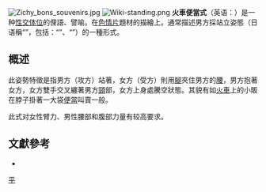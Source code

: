 {{多个问题|
{{refimprove|time=2015-03-25T21:52:57+00:00}}
{{No footnotes|time=2022-5-11}}
}}
{{Otheruses|火車便當 (消歧義)}}
[[File:Zichy_bons_souvenirs.jpg|thumb]]
[[File:Wiki-standing.png|thumb]]
'''火車便當式'''（英语：{{lang|en|suspended congress}}）是一种[[性交体位|性交体位]]的俚語、譬喻。在[[色情片|色情片]]題材的描繪上。通常描述男方採站立姿態（日语稱“{{lang|ja|立位}}”，包括：“{{lang|ja|対面立位}}”、“{{lang|ja|背面立位}}”）的一種形式。

== 概述 ==
此姿勢特徵是指男方（攻方）站著，女方（受方）則用[[腳|腳]]夾住男方的[[腰部|腰]]，男方抱著女方，女方雙手交叉纏著男方[[頸|頸]]部，女方上身處騰空狀態。其貌有如[[火車|火車]]上的小販在脖子掛著一大袋[[便當|便當]]叫賣一般。

此式对女性臂力、男性腰部和腹部力量有较高要求。

== 文獻參考 ==
{{Refbegin}}
* {{cite journal en |last= Newberry |first= R.C. |coauthors= D. G. M. Wood-Gush and J. W. Hall |title=Playful behaviour of piglets |journal=Behavioural Processes |volume=17 |issue=3 |pages=205-216|date=1988年8月}}
{{refend}}

{{性交体位}}
{{性}}
[[Category:性姿勢|平]]
{{Sex-stub}}